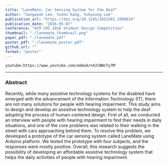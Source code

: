 ```yaml
---
title: "LaneMate: Car Sensing System for the Deaf"
author: "Sangwook Lee, Yunho Kang, Yukyoung Lee"
publication_url: "https://doi.org/10.1145/2851581.2890634"
publication_date: "2016-05-07"
conference: "ACM CHI 2016 Student Design Competition"
thumbnail: "./lanemate_thumbnail.png"
paper_pdf: "./lanemate.pdf"
poster_pdf: "./lanemate_poster.pdf"
github_url: ""
format: "poster"
---
```


`youtube:https://www.youtube.com/embed/n4JCBWsTy7M'`

---

### Abstract

Recently, while many assistive technology systems for the disabled have emerged with the advancement of the Information Technology (IT), there are not many solutions for people with hearing impairment.
This study aims to design and develop an assistive technology system to help the deaf adopting the process of human-centered design.
First of all, we conducted an interview with people with hearing impairment to find their needs in daily situations, and one of the core problems was related to their walking in the street with cars approaching behind them.
To resolve this problem, we developed a prototype of the car sensing system called LaneMate using Arduino platform.
We tested the prototype with four subjects, and the responses were mostly positive.
Overall, this research suggests the possibility of developing an affordable assistive technology system that helps the daily activities of people with hearing impairment.
